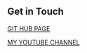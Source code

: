 ## Get in Touch

[GIT HUB PAGE](https://github.com/Mayank300)

[MY YOUTUBE CHANNEL](https://www.youtube.com/channel/UCEWB5Axz5lRVR9LSrmG0jsg)
